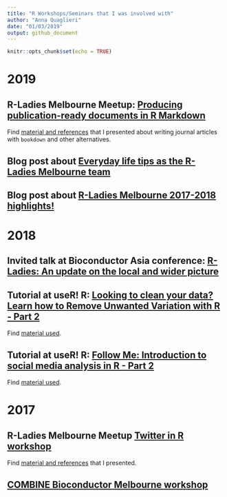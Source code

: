 ```yaml
---
title: "R Workshops/Seminars that I was involved with"
author: "Anna Quaglieri"
date: "01/03/2019"
output: github_document
---
```


```r
knitr::opts_chunk$set(echo = TRUE)
```

# 2019

## R-Ladies Melbourne Meetup: [Producing publication-ready documents in R Markdown](Producing publication-ready documents in R Markdown) 

Find [material and references](http://rpubs.com/annaquagli/471405) that I presented about writing journal articles with `bookdown` and other alternatives.  

## Blog post about [Everyday life tips as the R-Ladies Melbourne team](https://r-ladiesmelbourne-team.netlify.com/)

## Blog post about [R-Ladies Melbourne 2017-2018 highlights!](https://rladiesmelb2018.netlify.com/)


# 2018

## Invited talk at Bioconductor Asia conference: [R-Ladies: An update on the local and wider picture](https://github.com/annaquaglieri16/BiocAsia---R-Ladies-An-update-on-the-local-and-wider-picture)


## Tutorial at useR! R: [Looking to clean your data? Learn how to Remove Unwanted Variation with R - Part 2](https://www.youtube.com/watch?v=HUcZQC3xWDo&list=PL4IzsxWztPdnyAKQQLxA4ucpaCLdsKvZw&index=4) 

Find [material used](https://github.com/annaquaglieri16/ruv-useR2018).  


## Tutorial at useR! R: [Follow Me: Introduction to social media analysis in R - Part 2](https://www.youtube.com/watch?v=DvQEHhP6pVo&list=PL4IzsxWztPdnyAKQQLxA4ucpaCLdsKvZw&index=18) 

Find [material used](https://github.com/annaquaglieri16/Follow-Me-Introduction-to-social-media-analysis-in-R).


# 2017 


## R-Ladies Melbourne Meetup [Twitter in R workshop](https://www.meetup.com/R-Ladies-Melbourne/events/239791772/)

Find [material and references](https://github.com/annaquaglieri16/Melbourne-Twitter-workshop) that I presented. 


## [COMBINE Bioconductor Melbourne workshop](https://combine-australia.github.io/2017-05-19-bioconductor-melbourne/)





